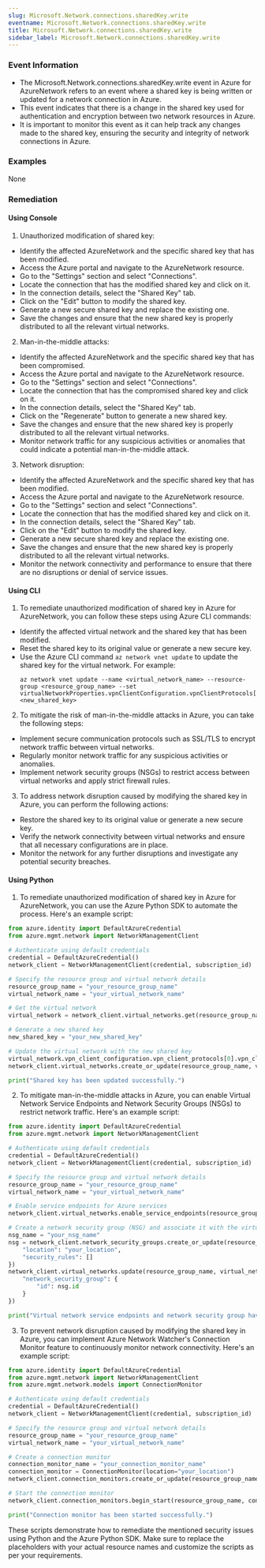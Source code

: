 ```yaml
--- 
slug: Microsoft.Network.connections.sharedKey.write
eventname: Microsoft.Network.connections.sharedKey.write
title: Microsoft.Network.connections.sharedKey.write
sidebar_label: Microsoft.Network.connections.sharedKey.write
---
```

                       
### Event Information

- The Microsoft.Network.connections.sharedKey.write event in Azure for AzureNetwork refers to an event where a shared key is being written or updated for a network connection in Azure.
- This event indicates that there is a change in the shared key used for authentication and encryption between two network resources in Azure.
- It is important to monitor this event as it can help track any changes made to the shared key, ensuring the security and integrity of network connections in Azure.


### Examples

None

### Remediation

#### Using Console

1. Unauthorized modification of shared key:
- Identify the affected AzureNetwork and the specific shared key that has been modified.
- Access the Azure portal and navigate to the AzureNetwork resource.
- Go to the "Settings" section and select "Connections".
- Locate the connection that has the modified shared key and click on it.
- In the connection details, select the "Shared Key" tab.
- Click on the "Edit" button to modify the shared key.
- Generate a new secure shared key and replace the existing one.
- Save the changes and ensure that the new shared key is properly distributed to all the relevant virtual networks.

2. Man-in-the-middle attacks:
- Identify the affected AzureNetwork and the specific shared key that has been compromised.
- Access the Azure portal and navigate to the AzureNetwork resource.
- Go to the "Settings" section and select "Connections".
- Locate the connection that has the compromised shared key and click on it.
- In the connection details, select the "Shared Key" tab.
- Click on the "Regenerate" button to generate a new shared key.
- Save the changes and ensure that the new shared key is properly distributed to all the relevant virtual networks.
- Monitor network traffic for any suspicious activities or anomalies that could indicate a potential man-in-the-middle attack.

3. Network disruption:
- Identify the affected AzureNetwork and the specific shared key that has been modified.
- Access the Azure portal and navigate to the AzureNetwork resource.
- Go to the "Settings" section and select "Connections".
- Locate the connection that has the modified shared key and click on it.
- In the connection details, select the "Shared Key" tab.
- Click on the "Edit" button to modify the shared key.
- Generate a new secure shared key and replace the existing one.
- Save the changes and ensure that the new shared key is properly distributed to all the relevant virtual networks.
- Monitor the network connectivity and performance to ensure that there are no disruptions or denial of service issues.

#### Using CLI

1. To remediate unauthorized modification of shared key in Azure for AzureNetwork, you can follow these steps using Azure CLI commands:

- Identify the affected virtual network and the shared key that has been modified.
- Reset the shared key to its original value or generate a new secure key.
- Use the Azure CLI command `az network vnet update` to update the shared key for the virtual network. For example:
  ```
  az network vnet update --name <virtual_network_name> --resource-group <resource_group_name> --set virtualNetworkProperties.vpnClientConfiguration.vpnClientProtocols[0].radiusServerConfigurations[0].radiusServerSecret=<new_shared_key>
  ```

2. To mitigate the risk of man-in-the-middle attacks in Azure, you can take the following steps:

- Implement secure communication protocols such as SSL/TLS to encrypt network traffic between virtual networks.
- Regularly monitor network traffic for any suspicious activities or anomalies.
- Implement network security groups (NSGs) to restrict access between virtual networks and apply strict firewall rules.

3. To address network disruption caused by modifying the shared key in Azure, you can perform the following actions:

- Restore the shared key to its original value or generate a new secure key.
- Verify the network connectivity between virtual networks and ensure that all necessary configurations are in place.
- Monitor the network for any further disruptions and investigate any potential security breaches.

#### Using Python

1. To remediate unauthorized modification of shared key in Azure for AzureNetwork, you can use the Azure Python SDK to automate the process. Here's an example script:

```python
from azure.identity import DefaultAzureCredential
from azure.mgmt.network import NetworkManagementClient

# Authenticate using default credentials
credential = DefaultAzureCredential()
network_client = NetworkManagementClient(credential, subscription_id)

# Specify the resource group and virtual network details
resource_group_name = "your_resource_group_name"
virtual_network_name = "your_virtual_network_name"

# Get the virtual network
virtual_network = network_client.virtual_networks.get(resource_group_name, virtual_network_name)

# Generate a new shared key
new_shared_key = "your_new_shared_key"

# Update the virtual network with the new shared key
virtual_network.vpn_client_configuration.vpn_client_protocols[0].vpn_client_protocol_parameters.shared_key = new_shared_key
network_client.virtual_networks.create_or_update(resource_group_name, virtual_network_name, virtual_network)

print("Shared key has been updated successfully.")
```

2. To mitigate man-in-the-middle attacks in Azure, you can enable Virtual Network Service Endpoints and Network Security Groups (NSGs) to restrict network traffic. Here's an example script:

```python
from azure.identity import DefaultAzureCredential
from azure.mgmt.network import NetworkManagementClient

# Authenticate using default credentials
credential = DefaultAzureCredential()
network_client = NetworkManagementClient(credential, subscription_id)

# Specify the resource group and virtual network details
resource_group_name = "your_resource_group_name"
virtual_network_name = "your_virtual_network_name"

# Enable service endpoints for Azure services
network_client.virtual_networks.enable_service_endpoints(resource_group_name, virtual_network_name, ["Microsoft.Storage", "Microsoft.Sql"])

# Create a network security group (NSG) and associate it with the virtual network
nsg_name = "your_nsg_name"
nsg = network_client.network_security_groups.create_or_update(resource_group_name, nsg_name, {
    "location": "your_location",
    "security_rules": []
})
network_client.virtual_networks.update(resource_group_name, virtual_network_name, {
    "network_security_group": {
        "id": nsg.id
    }
})

print("Virtual network service endpoints and network security group have been configured successfully.")
```

3. To prevent network disruption caused by modifying the shared key in Azure, you can implement Azure Network Watcher's Connection Monitor feature to continuously monitor network connectivity. Here's an example script:

```python
from azure.identity import DefaultAzureCredential
from azure.mgmt.network import NetworkManagementClient
from azure.mgmt.network.models import ConnectionMonitor

# Authenticate using default credentials
credential = DefaultAzureCredential()
network_client = NetworkManagementClient(credential, subscription_id)

# Specify the resource group and virtual network details
resource_group_name = "your_resource_group_name"
virtual_network_name = "your_virtual_network_name"

# Create a connection monitor
connection_monitor_name = "your_connection_monitor_name"
connection_monitor = ConnectionMonitor(location="your_location")
network_client.connection_monitors.create_or_update(resource_group_name, connection_monitor_name, connection_monitor)

# Start the connection monitor
network_client.connection_monitors.begin_start(resource_group_name, connection_monitor_name)

print("Connection monitor has been started successfully.")
```

These scripts demonstrate how to remediate the mentioned security issues using Python and the Azure Python SDK. Make sure to replace the placeholders with your actual resource names and customize the scripts as per your requirements.


 